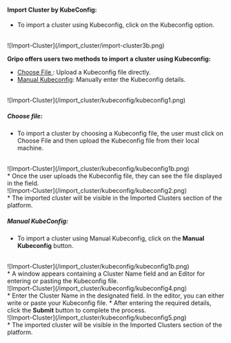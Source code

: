#### Import Cluster by KubeConfig:
* To import a cluster using Kubeconfig, click on the Kubeconfig option.
<br />
![Import-Cluster](/import_cluster/import-cluster3b.png)<br />

<b>Gripo offers users two methods to import a cluster using Kubeconfig:</b>

* [Choose File ](/cluster_managment/cluster_import/linode/by-config#choose-file): Upload a Kubeconfig file directly.
* [Manual Kubeconfig](/cluster_managment/cluster_import/linode/by-config#manual-kubeconfig): Manually enter the Kubeconfig details.
<br />
![Import-Cluster](/import_cluster/kubeconfig/kubeconfig1.png)<br />

##### Choose file:

* To import a cluster by choosing a Kubeconfig file, the user must click on Choose File and then upload the Kubeconfig file from their local machine.
<br />
![Import-Cluster](/import_cluster/kubeconfig/kubeconfig1b.png)<br />
* Once the user uploads the Kubeconfig file, they can see the file displayed in the field.
<br />
![Import-Cluster](/import_cluster/kubeconfig/kubeconfig2.png)<br />
* The imported cluster will be visible in the Imported Clusters section of the platform.
<br />

##### Manual KubeConfig:

* To import a cluster using Manual Kubeconfig, click on the<b> Manual Kubeconfig</b> button.
<br />
![Import-Cluster](/import_cluster/kubeconfig/kubeconfig1b.png)<br />
* A window appears containing a Cluster Name field and an Editor for entering or pasting the Kubeconfig file.
<br />
![Import-Cluster](/import_cluster/kubeconfig/kubeconfig4.png)<br />
* Enter the Cluster Name in the designated field. In the editor, you can either write or paste your Kubeconfig file.
* After entering the required details, click the <b>Submit</b> button to complete the process.
<br />
![Import-Cluster](/import_cluster/kubeconfig/kubeconfig5.png)<br />
* The imported cluster will be visible in the Imported Clusters section of the platform.
<br />
